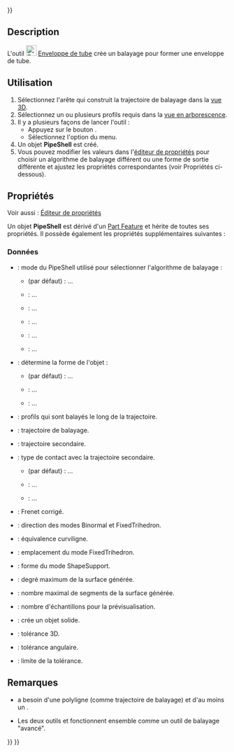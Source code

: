 <languages/>
{{UnfinishedDocu{{#translation:}}}}

{{Docnav/fr
|[[Curves_PipeshellProfile/fr|Profils d'un tube]]
|[[Curves_GordonSurface/fr|Surface de Gordon]]
|[[Curves Workbench/fr|Atelier Curves]]
|IconL=Curves_PipeshellProfile.svg
|IconR=Curves_GordonSurface.svg
|IconC=Curves_workbench_icon.svg
}}

{{GuiCommand/fr
|Name=Curves Pipeshell
|Name/fr=Curves Enveloppe de tube
|MenuLocation=Surfaces → Créer une enveloppe de tube 
|Workbenches=[[Curves_Workbench/fr|Curves]]
}}

==Description==

L'outil [[Image:Curves_Pipeshell.svg|24px]] [[Curves_Pipeshell/fr|Enveloppe de tube]] crée un balayage pour former une enveloppe de tube.

<span id="Usage"></span>
==Utilisation==

# Sélectionnez l'arête qui construit la trajectoire de balayage dans la [[3D_view/fr|vue 3D]].
# Sélectionnez un ou plusieurs profils requis dans la [[Tree_view/fr|vue en arborescence]].
# Il y a plusieurs façons de lancer l'outil :
#* Appuyez sur le bouton {{Button|[[Image:Curves_Pipeshell.svg|16px]] [[Curves_Pipeshell/fr|Créer une enveloppe de tube]]}}.
#* Sélectionnez l'option {{MenuCommand|Surfaces → [[Image:Curves_Pipeshell.svg|16px]] Créer une enveloppe de tube}} du menu.
# Un objet '''PipeShell''' est créé.
# Vous pouvez modifier les valeurs dans l'[[Property_editor/fr|éditeur de propriétés]] pour choisir un algorithme de balayage différent ou une forme de sortie différente et ajustez les propriétés correspondantes (voir Propriétés ci-dessous).

<span id="Properties"></span>
==Propriétés==

Voir aussi : [[Property_editor/fr|Éditeur de propriétés]]

Un objet '''PipeShell''' est dérivé d'un [[Part_Feature/fr|Part Feature]] et hérite de toutes ses propriétés. Il possède également les propriétés supplémentaires suivantes :

<span id="Data"></span>
===Données=== 

{{Properties_Title|Main}}

* {{PropertyData|Mode|Enumeration}} : mode du PipeShell utilisé pour sélectionner l'algorithme de balayage :
** {{Value|Frene}} (par défaut) : ...
** {{Value|DiscreteTrihedron}} : ...
** {{Value|FixedTrihetron}} : ...
** {{Value|Binormal}} : ...
** {{Value|ShapeSupport}} : ...
** {{Value|AuxiliarySpine}} : ...
* {{PropertyData|Output|Enumeration}} : détermine la forme de l'objet : 
** {{Value| Sections}} (par défaut) : ...
** {{Value|Lofted Sections}} : ...
** {{Value|Surface}} : ...
* {{PropertyData|Profils|LinkList}}: profils qui sont balayés le long de la trajectoire.
* {{PropertyData|Spine|LinkSubList}} : trajectoire de balayage.

{{Properties_Title|Mode}}

* {{PropertyData|Auxiliary|Link|Hidden}} : trajectoire secondaire.
* {{PropertyData|Contact|Enumeration|Hidden}} : type de contact avec la trajectoire secondaire.
** {{Value|NoContact}} (par défaut) : ...
** {{Value|Contact}} : ...
** {{Value|ContactOnBorder}}: ...
* {{PropertyData|Corrected|Bool|Hidden}} : Frenet corrigé.
* {{PropertyData|Direction|Vector|Hidden}} : direction des modes Binormal et FixedTrihedron.
* {{PropertyData|EquiCurvi|Bool|Hidden}} : équivalence curviligne.
* {{PropertyData|Location|Vector|Hidden}} : emplacement du mode FixedTrihedron.
* {{PropertyData|Support|Link|Hidden}} : forme du mode ShapeSupport.

{{Properties_Title|Settings}}

* {{PropertyData|MaxDegree|Integer}} : degré maximum de la surface générée.
* {{PropertyData|MaxSegments|Integer}} : nombre maximal de segments de la surface générée.
* {{PropertyData|Samples|Integer}} : nombre d'échantillons pour la prévisualisation.
* {{PropertyData|Solid|Bool}} : crée un objet solide.
* {{PropertyData|Tol3d|Float}} : tolérance 3D.
* {{PropertyData|TolAng|Float}} : tolérance angulaire.
* {{PropertyData|TolBound|Float}} : limite de la tolérance.

<span id="Notes"></span>
== Remarques ==

* {{Emphasis|Pipeshell}} a besoin d'une polyligne (comme trajectoire de balayage) et d'au moins un {{Emphasis|Pipeshell Profile}}.
* Les deux outils {{Emphasis|Pipeshell}} et {{Emphasis|Pipeshell Profile}} fonctionnent ensemble comme un outil de balayage "avancé".


{{Docnav/fr
|[[Curves_PipeshellProfile/fr|Profils d'un tube]]
|[[Curves_GordonSurface/fr|Surface de Gordon]]
|[[Curves Workbench/fr|Atelier Curves]]
|IconL=Curves_PipeshellProfile.svg
|IconR=Curves_GordonSurface.svg
|IconC=Curves_workbench_icon.svg
}}

{{Curves Tools navi{{#translation:}}}}
{{Userdocnavi{{#translation:}}}}